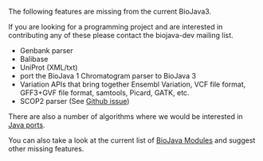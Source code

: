 The following features are missing from the current BioJava3.

If you are looking for a programming project and are interested in contributing any of these please contact the biojava-dev mailing list.

* Genbank parser 
* Balibase
* UniProt (XML/txt)
* port the BioJava 1 Chromatogram parser to BioJava 3
* Variation APIs that bring together Ensembl Variation, VCF file format, GFF3+GVF file format, samtools, Picard, GATK, etc.
* SCOP2 parser (See [https://github.com/biojava/biojava/issues/82 Github issue])

There are also a number of algorithms where we would be interested in [[Algorithm_Java_port|Java ports]].

You can also take a look at the current list of [[BioJava:Modules#BioJava_3.0.X| BioJava Modules]] and suggest other missing features.